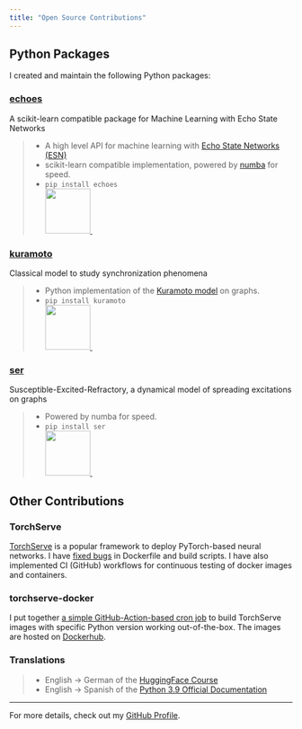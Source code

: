 ```yaml
---
title: "Open Source Contributions"
---
```


## Python Packages

I created and maintain the following Python packages:

### [**echoes**](https://github.com/fabridamicelli/echoes)
A scikit-learn compatible package for Machine Learning with Echo State Networks  

> - A high level API for machine learning with [Echo State Networks (ESN)](http://www.scholarpedia.org/article/Echo_state_network) 
  - scikit-learn compatible implementation, powered by [numba](http://numba.pydata.org/) for speed.   
  - `pip install echoes`  
<a href="https://pepy.tech/project/echoes"><img src="https://pepy.tech/badge/echoes" width="80">
<a href="https://pepy.tech/project/echoes"><img src="https://pepy.tech/badge/echoes/month" height="16">
</a>

### [**kuramoto**](https://github.com/fabridamicelli/kuramoto)
Classical model to study synchronization phenomena

> - Python implementation of the [Kuramoto model](https://en.wikipedia.org/wiki/Kuramoto_model) on graphs.  
  - `pip install kuramoto`  
<a href="https://pepy.tech/project/kuramoto"><img src="https://pepy.tech/badge/kuramoto" width="80">
<a href="https://pepy.tech/project/kuramoto"><img src="https://pepy.tech/badge/kuramoto/month" height="16">
</a>

### [**ser**](https://github.com/fabridamicelli/ser)
Susceptible-Excited-Refractory, a dynamical model of spreading excitations on graphs

> - Powered by numba for speed.  
  - `pip install ser`  
<a href="https://pepy.tech/project/ser"><img src="https://pepy.tech/badge/ser" width="80">
<a href="https://pepy.tech/project/ser"><img src="https://pepy.tech/badge/ser/month" height="16">
</a>

## Other Contributions
### TorchServe
[TorchServe](https://pytorch.org/serve) is a popular framework to deploy PyTorch-based neural networks.
I have [fixed bugs](https://github.com/pytorch/serve/pulls?q=is%3Apr+fabridamicelli+author%3Afabridamicelli) in Dockerfile and build scripts. I have also implemented CI (GitHub) workflows for continuous testing of docker images and containers.

### torchserve-docker
I put together [a simple GitHub-Action-based cron job](https://github.com/fabridamicelli/torchserve-docker) to build TorchServe images with specific Python version working out-of-the-box.
The images are hosted on [Dockerhub](https://hub.docker.com/r/fabridamicelli/torchserve).

### Translations

> - English → German of the [HuggingFace Course](https://github.com/huggingface/course/pulls?q=is%3Apr+author%3Afabridamicelli)
  - English → Spanish of the [Python 3.9 Official Documentation](https://github.com/python/python-docs-es/pulls?q=is%3Apr+author%3Afabridamicelli+)

---
For more details, check out my [GitHub Profile](https://github.com/fabridamicelli).
